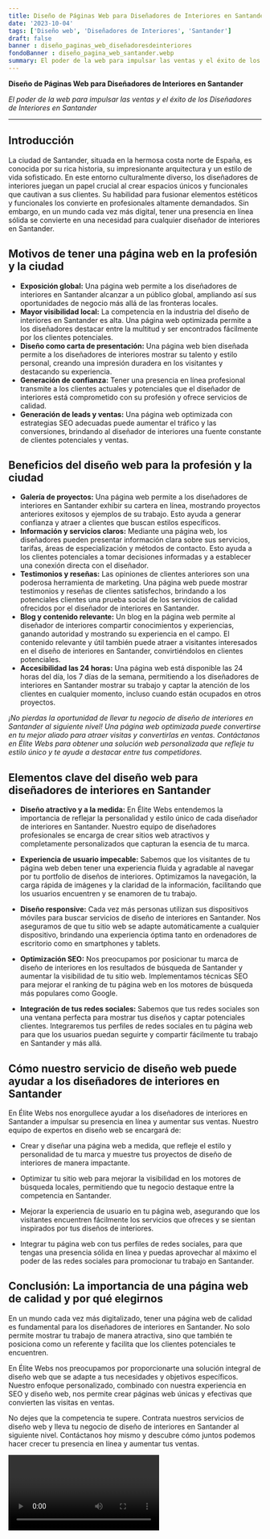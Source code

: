 ```yaml
---
title: Diseño de Páginas Web para Diseñadores de Interiores en Santander
date: '2023-10-04'
tags: ['Diseño web', 'Diseñadores de Interiores', 'Santander']
draft: false
banner : diseño_paginas_web_diseñadoresdeinteriores
fondoBanner : diseño_pagina_web_santander.webp
summary: El poder de la web para impulsar las ventas y el éxito de los Diseñadores de Interiores en Santander
---
```


**Diseño de Páginas Web para Diseñadores de Interiores en Santander**

*El poder de la web para impulsar las ventas y el éxito de los Diseñadores de Interiores en Santander*

---

## Introducción

La ciudad de Santander, situada en la hermosa costa norte de España, es conocida por su rica historia, su impresionante arquitectura y un estilo de vida sofisticado. En este entorno culturalmente diverso, los diseñadores de interiores juegan un papel crucial al crear espacios únicos y funcionales que cautivan a sus clientes. Su habilidad para fusionar elementos estéticos y funcionales los convierte en profesionales altamente demandados. Sin embargo, en un mundo cada vez más digital, tener una presencia en línea sólida se convierte en una necesidad para cualquier diseñador de interiores en Santander.

## Motivos de tener una página web en la profesión y la ciudad

- **Exposición global:** Una página web permite a los diseñadores de interiores en Santander alcanzar a un público global, ampliando así sus oportunidades de negocio más allá de las fronteras locales.
- **Mayor visibilidad local:** La competencia en la industria del diseño de interiores en Santander es alta. Una página web optimizada permite a los diseñadores destacar entre la multitud y ser encontrados fácilmente por los clientes potenciales.
- **Diseño como carta de presentación:** Una página web bien diseñada permite a los diseñadores de interiores mostrar su talento y estilo personal, creando una impresión duradera en los visitantes y destacando su experiencia.
- **Generación de confianza:** Tener una presencia en línea profesional transmite a los clientes actuales y potenciales que el diseñador de interiores está comprometido con su profesión y ofrece servicios de calidad.
- **Generación de leads y ventas:** Una página web optimizada con estrategias SEO adecuadas puede aumentar el tráfico y las conversiones, brindando al diseñador de interiores una fuente constante de clientes potenciales y ventas.

## Beneficios del diseño web para la profesión y la ciudad

- **Galería de proyectos:** Una página web permite a los diseñadores de interiores en Santander exhibir su cartera en línea, mostrando proyectos anteriores exitosos y ejemplos de su trabajo. Esto ayuda a generar confianza y atraer a clientes que buscan estilos específicos.
- **Información y servicios claros:** Mediante una página web, los diseñadores pueden presentar información clara sobre sus servicios, tarifas, áreas de especialización y métodos de contacto. Esto ayuda a los clientes potenciales a tomar decisiones informadas y a establecer una conexión directa con el diseñador.
- **Testimonios y reseñas:** Las opiniones de clientes anteriores son una poderosa herramienta de marketing. Una página web puede mostrar testimonios y reseñas de clientes satisfechos, brindando a los potenciales clientes una prueba social de los servicios de calidad ofrecidos por el diseñador de interiores en Santander.
- **Blog y contenido relevante:** Un blog en la página web permite al diseñador de interiores compartir conocimientos y experiencias, ganando autoridad y mostrando su experiencia en el campo. El contenido relevante y útil también puede atraer a visitantes interesados en el diseño de interiores en Santander, convirtiéndolos en clientes potenciales.
- **Accesibilidad las 24 horas:** Una página web está disponible las 24 horas del día, los 7 días de la semana, permitiendo a los diseñadores de interiores en Santander mostrar su trabajo y captar la atención de los clientes en cualquier momento, incluso cuando están ocupados en otros proyectos.

*¡No pierdas la oportunidad de llevar tu negocio de diseño de interiores en Santander al siguiente nivel! Una página web optimizada puede convertirse en tu mejor aliado para atraer visitas y convertirlas en ventas. Contáctanos en Élite Webs para obtener una solución web personalizada que refleje tu estilo único y te ayude a destacar entre tus competidores.*

<GifSeo />

<Cta />

## Elementos clave del diseño web para diseñadores de interiores en Santander

- **Diseño atractivo y a la medida:** En Élite Webs entendemos la importancia de reflejar la personalidad y estilo único de cada diseñador de interiores en Santander. Nuestro equipo de diseñadores profesionales se encarga de crear sitios web atractivos y completamente personalizados que capturan la esencia de tu marca.

- **Experiencia de usuario impecable:** Sabemos que los visitantes de tu página web deben tener una experiencia fluida y agradable al navegar por tu portfolio de diseños de interiores. Optimizamos la navegación, la carga rápida de imágenes y la claridad de la información, facilitando que los usuarios encuentren y se enamoren de tu trabajo.

- **Diseño responsive:** Cada vez más personas utilizan sus dispositivos móviles para buscar servicios de diseño de interiores en Santander. Nos aseguramos de que tu sitio web se adapte automáticamente a cualquier dispositivo, brindando una experiencia óptima tanto en ordenadores de escritorio como en smartphones y tablets.

- **Optimización SEO:** Nos preocupamos por posicionar tu marca de diseño de interiores en los resultados de búsqueda de Santander y aumentar la visibilidad de tu sitio web. Implementamos técnicas SEO para mejorar el ranking de tu página web en los motores de búsqueda más populares como Google.

- **Integración de tus redes sociales:** Sabemos que tus redes sociales son una ventana perfecta para mostrar tus diseños y captar potenciales clientes. Integraremos tus perfiles de redes sociales en tu página web para que los usuarios puedan seguirte y compartir fácilmente tu trabajo en Santander y más allá.

## Cómo nuestro servicio de diseño web puede ayudar a los diseñadores de interiores en Santander

En Élite Webs nos enorgullece ayudar a los diseñadores de interiores en Santander a impulsar su presencia en línea y aumentar sus ventas. Nuestro equipo de expertos en diseño web se encargará de:

- Crear y diseñar una página web a medida, que refleje el estilo y personalidad de tu marca y muestre tus proyectos de diseño de interiores de manera impactante.

- Optimizar tu sitio web para mejorar la visibilidad en los motores de búsqueda locales, permitiendo que tu negocio destaque entre la competencia en Santander.

- Mejorar la experiencia de usuario en tu página web, asegurando que los visitantes encuentren fácilmente los servicios que ofreces y se sientan inspirados por tus diseños de interiores.

- Integrar tu página web con tus perfiles de redes sociales, para que tengas una presencia sólida en línea y puedas aprovechar al máximo el poder de las redes sociales para promocionar tu trabajo en Santander.

## Conclusión: La importancia de una página web de calidad y por qué elegirnos

En un mundo cada vez más digitalizado, tener una página web de calidad es fundamental para los diseñadores de interiores en Santander. No solo permite mostrar tu trabajo de manera atractiva, sino que también te posiciona como un referente y facilita que los clientes potenciales te encuentren.

En Élite Webs nos preocupamos por proporcionarte una solución integral de diseño web que se adapte a tus necesidades y objetivos específicos. Nuestro enfoque personalizado, combinado con nuestra experiencia en SEO y diseño web, nos permite crear páginas web únicas y efectivas que convierten las visitas en ventas.

No dejes que la competencia te supere. Contrata nuestros servicios de diseño web y lleva tu negocio de diseño de interiores en Santander al siguiente nivel. Contáctanos hoy mismo y descubre cómo juntos podemos hacer crecer tu presencia en línea y aumentar tus ventas.

<Video />

<CtaBot job='Diseñadores de Interiores' city='Santander'/>

<Gmaps query='Santander+españa+maps' />